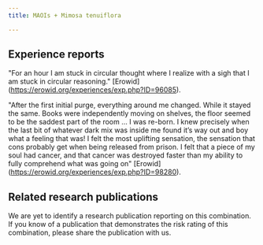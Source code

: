 ---
title: MAOIs + Mimosa tenuiflora

---

## Experience reports

"For an hour I am stuck in circular thought where I realize with a sigh that I am stuck in circular reasoning." [Erowid] (https://erowid.org/experiences/exp.php?ID=96085).

"After the first initial purge, everything around me changed. While it stayed the same. Books were independently moving on shelves, the floor seemed to be the saddest part of the room ... I was re-born. I knew precisely when the last bit of whatever dark mix was inside me found it’s way out and boy what a feeling that was! I felt the most uplifting sensation, the sensation that cons probably get when being released from prison. I felt that a piece of my soul had cancer, and that cancer was destroyed faster than my ability to fully comprehend what was going on" [Erowid] (https://erowid.org/experiences/exp.php?ID=98280).

## Related research publications

We are yet to identify a research publication reporting on this combination. If you know of a publication that demonstrates the risk rating of this combination, please share the publication with us.



